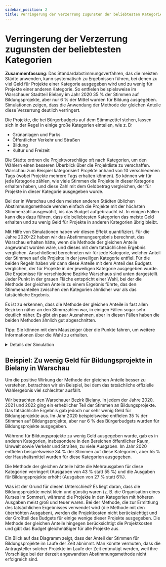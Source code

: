 ```yaml
---
sidebar_position: 2
title: Verringerung der Verzerrung zugunsten der beliebtesten Kategorien
---
```



# Verringerung der Verzerrung zugunsten der beliebtesten Kategorien

<div class="summary">
<b>Zusammenfassung</b>:
Das Standardabstimmungsverfahren, das die meisten Städte anwenden, kann systematisch zu Ergebnissen führen, bei denen zu viel Geld für Projekte einer Kategorie ausgegeben wird und zu wenig für Projekte einer anderen Kategorie. So entfielen beispielsweise im Warschauer Stadtteil Bielany im Jahr 2020 35 % der Stimmen auf Bildungsprojekte, aber nur 6 % der Mittel wurden für Bildung ausgegeben. Simulationen zeigen, dass die Anwendung der Methode der gleichen Anteile diese Verzerrung deutlich verringert.
</div>

Die Projekte, die bei Bürgerbudgets auf dem Stimmzettel stehen, lassen sich in der Regel in einige große Kategorien einteilen, wie z. B:

* Grünanlagen und Parks
* Öffentlicher Verkehr und Straßen
* Bildung
* Kultur und Freizeit

Die Städte ordnen die Projektvorschläge oft nach Kategorien, um den Wählern einen besseren Überblick über die Projektliste zu verschaffen. Warschau zum Beispiel kategorisiert Projekte anhand von 10 verschiedenen Tags (wobei Projekte mehrere Tags erhalten können). So können wir für jede Kategorie zählen, wie viele Stimmen die Projekte in dieser Kategorie erhalten haben, und diese Zahl mit dem Geldbetrag vergleichen, der für Projekte in dieser Kategorie ausgegeben wurde.

Bei der in Warschau und den meisten anderen Städten üblichen Abstimmungsmethode werden einfach die Projekte mit der höchsten Stimmenzahl ausgewählt, bis das Budget aufgebraucht ist. In einigen Fällen kann dies dazu führen, dass die beliebtesten Kategorien das meiste Geld erhalten und zu wenig Geld für Projekte in anderen Kategorien übrig bleibt.

Mit Hilfe von Simulationen haben wir diesen Effekt quantifiziert. Für die Jahre 2020-22 haben wir das Abstimmungsergebnis berechnet, das Warschau erhalten hätte, wenn die Methode der gleichen Anteile angewandt worden wäre, und dieses mit dem tatsächlichen Ergebnis verglichen. Anschließend berechneten wir für jede Kategorie, welcher Anteil der Stimmen auf die Projekte in der jeweiligen Kategorie entfiel. Für die beiden Regeln haben wir dann diese Anteile mit dem Anteil des Budgets verglichen, der für Projekte in der jeweiligen Kategorie ausgegeben wurde. Die Ergebnisse für verschiedene Bezirke Warschaus sind unten dargestellt. Jeder Punkt in der grauen Fläche entspricht einer Wahl, bei der die Methode der gleichen Anteile zu einem Ergebnis führte, das den Stimmenanteilen zwischen den Kategorien ähnlicher war als das tatsächliche Ergebnis.

Es ist zu erkennen, dass die Methode der gleichen Anteile in fast allen Bezirken näher an den Stimmzahlen war, in einigen Fällen sogar sehr deutlich näher. Es gibt ein paar Ausnahmen, aber in diesen Fällen haben die beiden Methoden ähnlich gut abgeschnitten.

<Datawrapper src="//datawrapper.dwcdn.net/E7ac1/2/" />

Tipp: Sie können mit dem Mauszeiger über die Punkte fahren, um weitere Informationen über die Wahl zu erhalten.

<details>
<summary>Details der Simulation</summary>

Die Simulation wurde im Januar 2023 mit Wahldaten aus der [Pabulib-Bibliothek](http://pabulib.org/) durchgeführt, die auf den Bürgerbudget-Wahlen in Warschau in den Jahren 2020, 2021 und 2022 basieren. In jedem Jahr gab es 19 Wahlen: eine für jeden der 18 Bezirke Warschaus und eine für die Stadt als Ganzes. Bei der Simulation haben wir nur die Bezirkswahlen angeschaut, was insgesamt 3 &middot; 18 = 54 Datensätze ergibt. Diese Datensätze sind mit Kategorien versehen: Jedes Projekt ist einer (oder möglicherweise mehreren) Kategorien zugeordnet. Einige Projekte sind keiner Kategorie zugeordnet; der Einfachheit halber behandeln wir sie als zu einer Kategorie "keine Tags" gehörend.

Als nächstes werden die Stimmenanteile für jede Kategorie bei jeder Wahl berechnet. Im ersten Schritt wird jeder Wähler durch 1 Punkt repräsentiert, der zu gleichen Teilen den Projekten zugeordnet wird, für die der Wähler gestimmt hat. Wenn ein Wähler beispielsweise für 4 Projekte gestimmt hat (es gibt maximal 10 Stimmen), dann wird jedem der 4 Projekte 0,25 Punkte zugewiesen. Im zweiten Schritt werden die Punkte für jedes Projekt gleichmäßig auf die Kategorien (Tags) aufgeteilt, zu denen es gehört. Wenn ein Projekt beispielsweise 30 Punkte hat und zu 3 Kategorien gehört, dann werden jeder Kategorie 10 Punkte zugewiesen. Schließlich berechnen wir den Anteil der Gesamtpunkte, den jede Kategorie erhalten hat (d. h. wir normalisieren die Stimmenanteile, so dass die Summe 1 beträgt).

Anschließend haben wir für jede Wahl das Ergebnis der Methode der gleichen Anteile berechnet. Sowohl für dieses Ergebnis als auch für das offizielle Wahlergebnis berechneten wir die Budgetanteile für jede Kategorie. Für jedes Projekt, das in einem der Ergebnisse enthalten war, haben wir seine Kosten gleichmäßig auf die Kategorien aufgeteilt, zu denen es gehört. Wenn ein Projekt beispielsweise 600 Euro kostet und zu 3 Kategorien gehört, werden jeder Kategorie 200 Euro zugewiesen. Schließlich berechnen wir den Anteil an den Gesamtkosten, den jede Kategorie erhalten hat (d. h. wir normalisieren die Budgetanteile so, dass sie sich zu 1 summieren).

Nachdem wir die Stimmen und den Budgetanteil berechnet haben, können wir den Abstand zwischen den beiden Ergebnissen berechnen. Dazu verwenden wir die "L1-Distanz": Wir summieren über alle Kategorien und nehmen den absoluten Wert der Differenz zwischen dem Stimmenanteil und dem Budgetanteil in dieser Kategorie. Wenn es zum Beispiel nur 3 Kategorien mit Stimmanteilen (10 %, 30 %, 60 %) und Budgetanteilen (20 %, 30 %, 50 %) gäbe, dann wäre der Abstand 10 % + 0 % + 10 % = 20 %. (Die Markierungen auf den Achsen des Streudiagramms wurden so umskaliert, dass die interessanten Punkte in einem Quadrat [0, 10] liegen, so dass die genauen Zahlen keine Bedeutung haben). Beachten Sie, dass ein geringerer Abstand bedeutet, dass die Budgetverteilung näher an der Verteilung der Stimmenanteile liegt.

Wir haben auch andere Abstände (z. B. KL-Divergenz) verwendet, aber festgestellt, dass der L1-Abstand am besten funktioniert; in jedem Fall waren die Ergebnisse insofern ähnlich, als die Methode der gleichen Anteile in der überwiegenden Zahl der Fälle näher am Stimmenanteil lag als am tatsächlichen Ergebnis.

</details>

## Beispiel: Zu wenig Geld für Bildungsprojekte in Bielany in Warschau

Um die positive Wirkung der Methode der gleichen Anteile besser zu verstehen, betrachten wir ein Beispiel, bei dem das tatsächliche offizielle Wahlergebnis viel schlechter ausfällt.

Wir betrachten den Warschauer Bezirk [Bielany](https://de.wikipedia.org/wiki/Bielany). In jedem der Jahre 2020, 2021 und 2022 ging ein erheblicher Teil der Stimmen an Bildungsprojekte. Das tatsächliche Ergebnis gab jedoch nur sehr wenig Geld für Bildungsprojekte aus. Im Jahr 2020 beispielsweise entfielen 35 % der Stimmen auf Bildungsprojekte, aber nur 6 % des Bürgerbudgets wurden für Bildungsprojekte ausgegeben.

Während für Bildungsprojekte zu wenig Geld ausgegeben wurde, gab es in anderen Kategorien, insbesondere in den Bereichen öffentlicher Raum, Umwelt sowie Verkehr und Straßen, zu viele Ausgaben. Im Jahr 2020 entfielen beispielsweise 34 % der Stimmen auf diese Kategorien, aber 55 % der Haushaltsmittel wurden für diese Kategorien ausgegeben.

Die Methode der gleichen Anteile hätte die Mehrausgaben für diese Kategorien verringert (Ausgaben von 43 % statt 55 %) und die Ausgaben für Bildungsprojekte erhöht (Ausgaben von 27 % statt 6%).

<Datawrapper src="//datawrapper.dwcdn.net/dHS07/3/" />

Was ist der Grund für diesen Unterschied? Es liegt daran, dass die Bildungsprojekte meist klein und günstig waren (z. B. die Organisation eines Kurses im Sommer), während die Projekte in den Kategorien mit höheren Ausgaben meist groß und teuer waren. Bei der Methode, die zur Ermittlung des tatsächlichen Ergebnisses verwendet wird (die Methode mit den überhöhten Ausgaben), werden die Projektkosten nicht berücksichtigt und der Großteil des Budgets für einige wenige dieser Projekte ausgegeben. Die Methode der gleichen Anteile hingegen berücksichtigt die Projektkosten und gibt das Budget gleichmäßiger für alle Projekte aus.

Ein Blick auf das Diagramm zeigt, dass der Anteil der Stimmen für Bildungsprojekte im Laufe der Zeit abnimmt. Man könnte vermuten, dass die Antragsteller solcher Projekte im Laufe der Zeit entmutigt werden, weil ihre Vorschläge bei der derzeit angewandten Abstimmungsmethode nicht erfolgreich sind.
